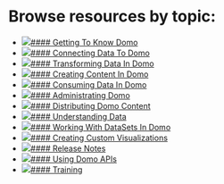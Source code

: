 


Browse resources by topic:
==========================
* [![](0.png)#### Getting To Know Domo](/s/topic/0TO5w000000ZamsGAC)
* [![](1.png)#### Connecting Data To Domo](/s/topic/0TO5w000000ZammGAC)
* [![](2.png)#### Transforming Data In Domo](/s/topic/0TO5w000000ZamzGAC)
* [![](3.png)#### Creating Content In Domo](/s/topic/0TO5w000000ZamoGAC)
* [![](4.png)#### Consuming Data In Domo](/s/topic/0TO5w000000ZamnGAC)
* [![](5.png)#### Administrating Domo](/s/topic/0TO5w000000ZamlGAC)
* [![](6.png)#### Distributing Domo Content](/s/topic/0TO5w000000ZamqGAC)
* [![](7.png)#### Understanding Data](/s/topic/0TO5w000000Zan0GAC)
* [![](8.png)#### Working With DataSets In Domo](/s/topic/0TO5w000000Zan2GAC)
* [![](9.png)#### Creating Custom Visualizations](/s/topic/0TO5w000000ZampGAC)
* [![](10.png)#### Release Notes](/s/topic/0TO5w000000ZamwGAC)
* [![](11.png)#### Using Domo APIs](/s/topic/0TO5w000000Zan1GAC)
* [![](12.png)#### Training](/s/topic/0TO5w000000ZamyGAC)
